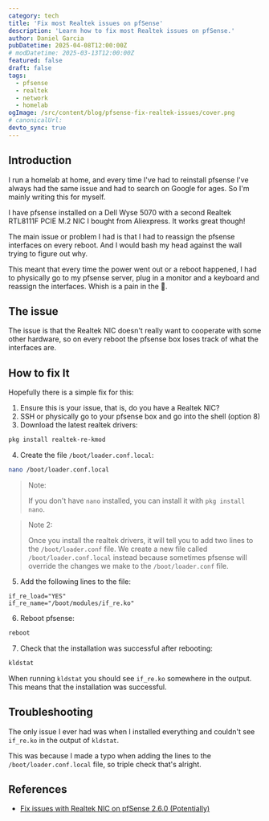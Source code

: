 ```yaml
---
category: tech
title: 'Fix most Realtek issues on pfSense'
description: 'Learn how to fix most Realtek issues on pfSense.'
author: Daniel Garcia
pubDatetime: 2025-04-08T12:00:00Z
# modDatetime: 2025-03-13T12:00:00Z
featured: false
draft: false
tags:
  - pfsense
  - realtek
  - network
  - homelab
ogImage: /src/content/blog/pfsense-fix-realtek-issues/cover.png
# canonicalUrl:
devto_sync: true
---
```



## Introduction

I run a homelab at home, and every time I've had to reinstall pfsense I've always had the same issue and had to search on Google for ages. So I'm mainly writing this for myself.

I have pfsense installed on a Dell Wyse 5070 with a second Realtek RTL8111F PCIE M.2 NIC I bought from Aliexpress. It works great though!

The main issue or problem I had is that I had to reassign the pfsense interfaces on every reboot. And I would bash my head against the wall trying to figure out why.

This meant that every time the power went out or a reboot happened, I had to physically go to my pfsense server, plug in a monitor and a keyboard and reassign the interfaces. Whish is a pain in the 🍑.

<WebsiteDesignCTA client:visible />

## The issue

The issue is that the Realtek NIC doesn't really want to cooperate with some other hardware, so on every reboot the pfsense box loses track of what the interfaces are.

## How to fix It

Hopefully there is a simple fix for this:

1. Ensure this is your issue, that is, do you have a Realtek NIC?
2. SSH or physically go to your pfsense box and go into the shell (option 8)
3. Download the latest realtek drivers:

```bash
pkg install realtek-re-kmod
```

4. Create the file `/boot/loader.conf.local`:

```bash
nano /boot/loader.conf.local
```

> Note:
>
> If you don't have `nano` installed, you can install it with `pkg install nano`.

> Note 2:
>
> Once you install the realtek drivers, it will tell you to add two lines to the `/boot/loader.conf` file. We create a new file called `/boot/loader.conf.local` instead because sometimes pfsense will override the changes we make to the `/boot/loader.conf` file.

5. Add the following lines to the file:

```
if_re_load="YES"
if_re_name="/boot/modules/if_re.ko"
```

6. Reboot pfsense:

```bash
reboot
```

7. Check that the installation was successful after rebooting:

```bash
kldstat
```

When running `kldstat` you should see `if_re.ko` somewhere in the output. This means that the installation was successful.

## Troubleshooting

The only issue I ever had was when I installed everything and couldn't see `if_re.ko` in the output of `kldstat`.

This was because I made a typo when adding the lines to the `/boot/loader.conf.local` file, so triple check that's alright.

## References

- [Fix issues with Realtek NIC on pfSense 2.6.0 (Potentially)](https://www.reddit.com/r/PFSENSE/comments/t872mx/fix_issues_with_realtek_nic_on_pfsense_260/)
